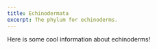 ```yaml
---
title: Echinodermata
excerpt: The phylum for echinoderms.
---
```


Here is some cool information about echinoderms!

<Grid col="1|2|3" gap="4|6|8" mt="4|6|8">
  <Block
    src="gallery/card"
    href="gallery/patiria-miniata"
    image="gallery/Marine Invertebrates/Mollusca/Crepidula spp.png"
    name="Patiria miniata"
  />
  <Block
    src="gallery/card"
    href="gallery/oroxenofrea-spiculata"
    image="gallery/Marine Invertebrates/Mollusca/Crepidula spp.png"
    name="Oroxenofrea spiculata"
  />
  <Block
    src="gallery/card"
    href="gallery/dendraster-excentricus"
    image="gallery/Marine Invertebrates/Mollusca/Crepidula spp.png"
    name="Dendraster excentricus"
  />
  <Block
    src="gallery/card"
    href="gallery/parastichopus-parvimensis"
    image="gallery/Marine Invertebrates/Mollusca/Crepidula spp.png"
    name="Parastichopus parvimensis"
  />
</Grid>
